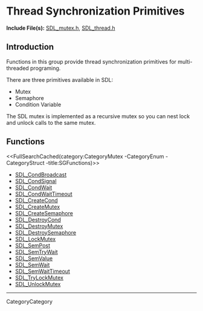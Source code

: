 
= Thread Synchronization Primitives =

'''Include File(s):'''  [http://hg.libsdl.org/SDL/file/default/include/SDL_mutex.h SDL_mutex.h], [http://hg.libsdl.org/SDL/file/default/include/SDL_thread.h SDL_thread.h]


== Introduction ==

Functions in this group provide thread synchronization primitives for multi-threaded programing.

There are three primitives available in SDL:
* Mutex
* Semaphore
* Condition Variable

The SDL mutex is implemented as a recursive mutex so you can nest lock and unlock calls to the same mutex.


<!-- #Remove this line and the ## below to use this markup if it becomes relevant to this category -->
<!-- #== Enumerations == -->
<!-- #<<FullSearchCached(category:CategoryEnum CategoryMutex -title:SGEnumerations)>> -->

<!-- #== Structures == -->
<!-- #<<FullSearchCached(category:CategoryStruct CategoryMutex -title:SGStructures)>> -->

== Functions ==
<<FullSearchCached(category:CategoryMutex -CategoryEnum -CategoryStruct -title:SGFunctions)>>

<!-- BEGIN CATEGORY LIST -->
* [[SDL_CondBroadcast]]
* [[SDL_CondSignal]]
* [[SDL_CondWait]]
* [[SDL_CondWaitTimeout]]
* [[SDL_CreateCond]]
* [[SDL_CreateMutex]]
* [[SDL_CreateSemaphore]]
* [[SDL_DestroyCond]]
* [[SDL_DestroyMutex]]
* [[SDL_DestroySemaphore]]
* [[SDL_LockMutex]]
* [[SDL_SemPost]]
* [[SDL_SemTryWait]]
* [[SDL_SemValue]]
* [[SDL_SemWait]]
* [[SDL_SemWaitTimeout]]
* [[SDL_TryLockMutex]]
* [[SDL_UnlockMutex]]
<!-- END CATEGORY LIST -->
----
CategoryCategory
